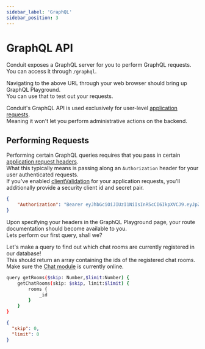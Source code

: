 ```yaml
---
sidebar_label: 'GraphQL'
sidebar_position: 3
---
```


# GraphQL API

Conduit exposes a GraphQL server for you to perform GraphQL requests.<br />
You can access it through `/graphql`.

Navigating to the above URL through your web browser should bring up GraphQL Playground.<br />
You can use that to test out your requests.

Conduit's GraphQL API is used exclusively for user-level [application requests](./router.mdx#request-types-app).<br />
Meaning it won't let you perform administrative actions on the backend.

## Performing Requests

Performing certain GraphQL queries requires that you pass in certain [application request headers](./headers#headers-app).<br />
What this typically means is passing along an `Authorization` header for your user authenticated requests.<br />
If you've enabled [clientValidation](./headers#headers-security) for your application requests,
you'll additionally provide a security client id and secret pair.

``` json title="User Authenticated Request Headers Example"
{
	"Authorization": "Bearer eyJhbGciOiJIUzI1NiIsInR5cCI6IkpXVCJ9.eyJpZCI6IjYyMzQ3MjMzYTQ5ODg4MGNkOWI4MDY5ZSIsImlhdCI6MTY0NzYwNDk5OCwiZXhwIjoxNzM0MDA0OTk4fQ.D_TsIaQlMimft4CXhCo_aOs0vk6opnClxM3aFtFF4Qc"
}
```

Upon specifying your headers in the GraphQL Playground page, your route documentation should become available to you.<br />
Lets perform our first query, shall we?

Let's make a query to find out which chat rooms are currently registered in our database!<br />
This should return an array containing the ids of the registered chat rooms.<br />
Make sure the [Chat module](../chat) is currently online.

``` bash title="Example Request"
query getRooms($skip: Number,$limit:Number) {
	getChatRooms(skip: $skip, limit:$limit) {
		rooms {
			_id
		}
	}
}
```

``` json title="Example Query Variables"
{
  "skip": 0,
  "limit": 0
}
```

[//]: # (TODO: Example result)
